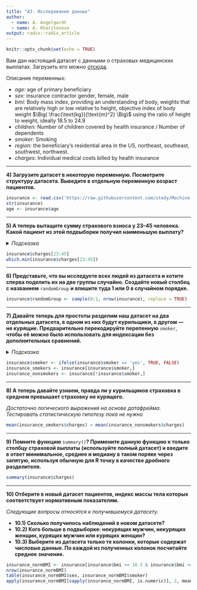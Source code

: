 ```yaml
---
title: "A3. Исследование данных"
author:
  - name: A. Angelgardt
  - name: A. Kharitonova
output: radix::radix_article
---
```

<link rel="stylesheet" href="style.css">

```r
knitr::opts_chunk$set(echo = TRUE)
```

Вам дан настоящий датасет с данными о страховых медицинских выплатах. Загрузить его можно [отсюда](https://raw.githubusercontent.com/stedy/Machine-Learning-with-R-datasets/master/insurance.csv).

Описание переменных:

* *age:* age of primary beneficiary
* *sex:* insurance contractor gender, female, male
* *bmi:* Body mass index, providing an understanding of body, weights that are relatively high or low relative to height, objective index of body weight $\Big( \frac{\text{kg}}{\text{m}^2} \Big)$ using the ratio of height to weight, ideally 18.5 to 24.9
* *children:* Number of children covered by health insurance / Number of dependents
* *smoker:* Smoking
* *region:* the beneficiary's residential area in the US, northeast, southeast, southwest, northwest.
* *charges:* Individual medical costs billed by health insurance

***

**4) Загрузите датасет в некоторую переменную. Посмотрите структуру датасета. Выведите в отдельную переменную возраст пациентов.**

```r
insurance <- read.csv('https://raw.githubusercontent.com/stedy/Machine-Learning-with-R-datasets/master/insurance.csv')
str(insurance)
age <- insurance$age
```

***

**5) А теперь вытащите сумму страхового взноса у 23--45 человека. Какой пациент из этой подвыборки получил наименьшую выплату?**

<details>
<summary> *Подсказка* </summary>
`?which`
</details>

```r
insurance$charges[23:45]
which.min(insurance$charges[23:45])
```

***

**6) Представьте, что вы исследуете всех людей из датасета и хотите сперва поделить их на две группы случайно. Создайте новый столбец с названием** `randomGroup` **и впишите туда 1 или 0 в случайном порядке.**

```r
insurance$randomGroup <- sample(0:1, nrow(insurance), replace = TRUE)
```

***

**7) Давайте теперь для простоты разделим наш датасет на два отдельных датасета, в одном из них будут курильщики, в другом --- не курящие. Предварительно перекодируйте перепенную** `smoker`, **чтобы её можно было использовать для индексации без дополнительных сравнений.**

<details>
<summary> *Подсказка* </summary>
`ifelse()`
</details>

```r
insurance$smoker <- ifelse(insurance$smoker == 'yes', TRUE, FALSE)
insurance_smokers <- insurance[insurance$smoker,]
insurance_nonsmokers <- insurance[!insurance$smoker,]
```

***

**8) А теперь давайте узнаем, правда ли у курильщиков страховка в среднем превышает страховку не курящего.**

*Достаточно логического выражения на основе датафрейма. Тестировать статистическую гипотезу пока не нужно*

```r
mean(insurance_smokers$charges) > mean(insurance_nonsmokers$charges)
```

***

**9) Помните функцию** `summary()`**? Примените данную функцию к только столбцу страховой выплаты (используйте полный датасет) и введите в ответ минимальное, среднее и медиану в таком поряке через запятую, используя обычную для R точку в качестве дробного разделителя.**


```r
summary(insurance$charges)
```

***

**10) Отберите в новый датасет пациентов, индекс массы тела которых соответствует нормативным показателям.**

*Следующие вопросы относятся к получившемуся датасету.*

* **10.1) Сколько получилось наблюдений в новом датасете?**
* **10.2) Кого больше в подвыборке: некурящих мужчин, некурящих женщин, курящих мужчин или курящих женщин?**
* **10.3) Выберите из датасета только те колонки, которые содержат числовые данные. По каждой из полученных колонок посчитайте среднее значение.**


```r
insurance_normBMI <- insurance[insurance$bmi >= 18.5 & insurance$bmi <= 24.9, ]
nrow(insurance_normBMI)
table(insurance_normBMI$sex, insurance_normBMI$smoker)
apply(insurance_normBMI[sapply(insurance_normBMI, is.numeric)], 2, mean)
```